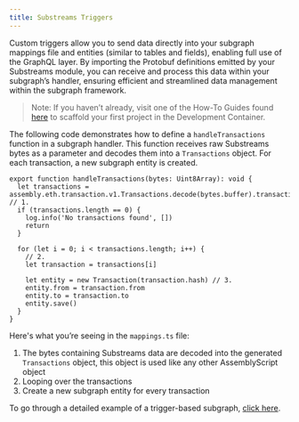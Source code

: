 ```yaml
---
title: Substreams Triggers
---
```


Custom triggers allow you to send data directly into your subgraph mappings file and entities (similar to tables and fields), enabling full use of the GraphQL layer. By importing the Protobuf definitions emitted by your Substreams module, you can receive and process this data within your subgraph’s handler, ensuring efficient and streamlined data management within the subgraph framework.

> Note: If you haven’t already, visit one of the How-To Guides found [here](/substreams/sps/introduction/) to scaffold your first project in the Development Container.

The following code demonstrates how to define a `handleTransactions` function in a subgraph handler. This function receives raw Substreams bytes as a parameter and decodes them into a `Transactions` object. For each transaction, a new subgraph entity is created.

```tsx
export function handleTransactions(bytes: Uint8Array): void {
  let transactions = assembly.eth.transaction.v1.Transactions.decode(bytes.buffer).transactions // 1.
  if (transactions.length == 0) {
    log.info('No transactions found', [])
    return
  }

  for (let i = 0; i < transactions.length; i++) {
    // 2.
    let transaction = transactions[i]

    let entity = new Transaction(transaction.hash) // 3.
    entity.from = transaction.from
    entity.to = transaction.to
    entity.save()
  }
}
```

Here's what you’re seeing in the `mappings.ts` file:

1. The bytes containing Substreams data are decoded into the generated `Transactions` object, this object is used like any other AssemblyScript object
2. Looping over the transactions
3. Create a new subgraph entity for every transaction

To go through a detailed example of a trigger-based subgraph, [click here](/substreams/sps/tutorial/).
